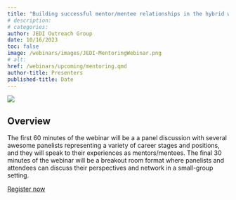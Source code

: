 ```yaml
---
title: "Building successful mentor/mentee relationships in the hybrid work era"
# description:
# categories:
author: JEDI Outreach Group
date: 10/16/2023
toc: false
image: /webinars/images/JEDI-MentoringWebinar.png
# alt:
href: /webinars/upcoming/mentoring.qmd 
author-title: Presenters
published-title: Date
---
```

<!-- Add flyer image here -->
[![](/webinars/images/JEDI-MentoringWebinar.png)](https://amstat.zoom.us/webinar/register/WN_r3A6TknBRXOlU-LdRbdpqA#/registration)

## Overview
The first 60 minutes of the webinar will be a a panel discussion with several awesome panelists representing a variety of career stages and positions, and they will speak to their experiences as mentors/mentees. The final 30 minutes of the webinar will be a  breakout room format where panelists and attendees can discuss their perspectives and network in a small-group setting.

<!-- ## Presenters and affiliations
* Name 1
* Name 2
* Name 3 -->

<!-- Add url to registration page so that button is clickable -->
[Register now](https://amstat.zoom.us/webinar/register/WN_r3A6TknBRXOlU-LdRbdpqA#/registration){.button .button1}

<!-- Activate sections below once event becomes a "past webinar" -->
<!-- ## Recording
{{< video https://www.youtube.com/embed/zu95d2gYoTc >}}

## Slides
[![](/webinars/images/incorporating-diversity.png)](https://drive.google.com/file/d/1mKil-a244bGMPzaV6TcpPY74asFbi6no/view) -->
